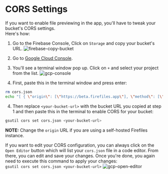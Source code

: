 
# CORS Settings

If you want to enable file previewing in the app, you'll have to tweak your bucket's CORS settings.  
Here's how:

1. Go to the Firebase Console, Click on `Storage` and copy your bucket's URL.
   ![firebase-copy-bucket](/firebase-copy-bucket.png)

1. Go to [Google Cloud Console](https://console.cloud.google.com/home/dashboard?cloudshell=true).

1. You'll see a terminal window pop up. Click on `+` and select your project from the list.
   ![gcp-console](/gcp-console.png)

1. First, paste this in the terminal window and press enter:

```bash
rm cors.json
echo "[ { \"origin\": [\"https://beta.firefiles.app\"], \"method\": [\"GET\"], \"maxAgeSeconds\": 3600 } ]" >> cors.json
```

4. Then replace `<your-bucket-url>` with the bucket URL you copied at step 1 and then paste this in the terminal to enable CORS for your bucket:

```bash
gsutil cors set cors.json <your-bucket-url>
```

**NOTE:** Change the `origin` URL if you are using a self-hosted Firefiles instance.

If you want to edit your CORS configuration, you can always click on the `Open Editor` button which will list your `cors.json` file in a code editor. From there, you can edit and save your changes. Once you're done, you again need to execute this command to apply your changes:  
`gsutil cors set cors.json <your-bucket-url>`
![gcp-open-editor](/gcp-open-editor.png)

